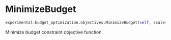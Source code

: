 # MinimizeBudget { #prophetverse.experimental.budget_optimization.objectives.MinimizeBudget }

```python
experimental.budget_optimization.objectives.MinimizeBudget(self, scale=1)
```

Minimize budget constraint objective function.